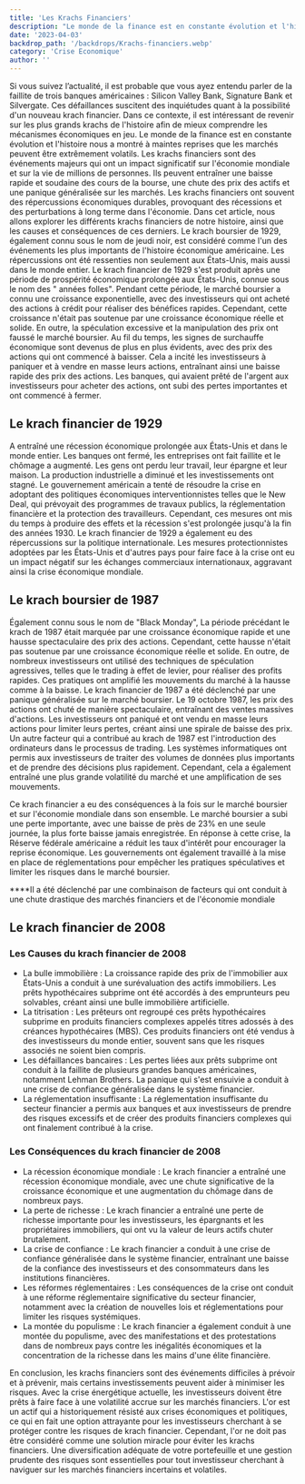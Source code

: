 ```yaml
---
title: 'Les Krachs Financiers'
description: "Le monde de la finance est en constante évolution et l'histoire nous a montré à maintes reprises que les marchés peuvent être extrêmement volatils. Les krachs financiers sont des événements majeurs qui ont un impact significatif sur l'économie mondiale et sur la vie de millions de personnes."
date: '2023-04-03'
backdrop_path: '/backdrops/Krachs-financiers.webp'
category: 'Crise Economique'
author: ''
---
```


Si vous suivez l’actualité, il est probable que vous ayez entendu parler de la faillite de trois banques américaines : Silicon Valley Bank, Signature Bank et Silvergate. Ces défaillances suscitent des inquiétudes quant à la possibilité d'un nouveau krach financier. Dans ce contexte, il est intéressant de revenir sur les plus grands krachs de l'histoire afin de mieux comprendre les mécanismes économiques en jeu.
Le monde de la finance est en constante évolution et l'histoire nous a montré à maintes reprises que les marchés peuvent être extrêmement volatils. Les krachs financiers sont des événements majeurs qui ont un impact significatif sur l'économie mondiale et sur la vie de millions de personnes. Ils peuvent entraîner une baisse rapide et soudaine des cours de la bourse, une chute des prix des actifs et une panique généralisée sur les marchés. Les krachs financiers ont souvent des répercussions économiques durables, provoquant des récessions et des perturbations à long terme dans l'économie. Dans cet article, nous allons explorer les différents krachs financiers de notre histoire, ainsi que les causes et conséquences de ces derniers.
Le krach boursier de 1929, également connu sous le nom de jeudi noir, est considéré comme l'un des événements les plus importants de l'histoire économique américaine. Les répercussions ont été ressenties non seulement aux États-Unis, mais aussi dans le monde entier.
Le krach financier de 1929 s'est produit après une période de prospérité économique prolongée aux États-Unis, connue sous le nom des " années folles". Pendant cette période, le marché boursier a connu une croissance exponentielle, avec des investisseurs qui ont acheté des actions à crédit pour réaliser des bénéfices rapides. Cependant, cette croissance n'était pas soutenue par une croissance économique réelle et solide. En outre, la spéculation excessive et la manipulation des prix ont faussé le marché boursier.
Au fil du temps, les signes de surchauffe économique sont devenus de plus en plus évidents, avec des prix des actions qui ont commencé à baisser. Cela a incité les investisseurs à paniquer et à vendre en masse leurs actions, entraînant ainsi une baisse rapide des prix des actions. Les banques, qui avaient prêté de l'argent aux investisseurs pour acheter des actions, ont subi des pertes importantes et ont commencé à fermer.

## **Le krach financier de 1929**

A entraîné une récession économique prolongée aux États-Unis et dans le monde entier. Les banques ont fermé, les entreprises ont fait faillite et le chômage a augmenté. Les gens ont perdu leur travail, leur épargne et leur maison. La production industrielle a diminué et les investissements ont stagné.
Le gouvernement américain a tenté de résoudre la crise en adoptant des politiques économiques interventionnistes telles que le New Deal, qui prévoyait des programmes de travaux publics, la réglementation financière et la protection des travailleurs. Cependant, ces mesures ont mis du temps à produire des effets et la récession s'est prolongée jusqu'à la fin des années 1930.
Le krach financier de 1929 a également eu des répercussions sur la politique internationale. Les mesures protectionnistes adoptées par les États-Unis et d'autres pays pour faire face à la crise ont eu un impact négatif sur les échanges commerciaux internationaux, aggravant ainsi la crise économique mondiale.

## **Le krach boursier de 1987**

Également connu sous le nom de "Black Monday",
La période précédant le krach de 1987 était marquée par une croissance économique rapide et une hausse spectaculaire des prix des actions. Cependant, cette hausse n'était pas soutenue par une croissance économique réelle et solide. En outre, de nombreux investisseurs ont utilisé des techniques de spéculation agressives, telles que le trading à effet de levier, pour réaliser des profits rapides. Ces pratiques ont amplifié les mouvements du marché à la hausse comme à la baisse.
Le krach financier de 1987 a été déclenché par une panique généralisée sur le marché boursier. Le 19 octobre 1987, les prix des actions ont chuté de manière spectaculaire, entraînant des ventes massives d'actions. Les investisseurs ont paniqué et ont vendu en masse leurs actions pour limiter leurs pertes, créant ainsi une spirale de baisse des prix.
Un autre facteur qui a contribué au krach de 1987 est l'introduction des ordinateurs dans le processus de trading. Les systèmes informatiques ont permis aux investisseurs de traiter des volumes de données plus importants et de prendre des décisions plus rapidement. Cependant, cela a également entraîné une plus grande volatilité du marché et une amplification de ses mouvements.

Ce krach financier a eu des conséquences à la fois sur le marché boursier et sur l'économie mondiale dans son ensemble. Le marché boursier a subi une perte importante, avec une baisse de près de 23% en une seule journée, la plus forte baisse jamais enregistrée.
En réponse à cette crise, la Réserve fédérale américaine a réduit les taux d'intérêt pour encourager la reprise économique. Les gouvernements ont également travaillé à la mise en place de réglementations pour empêcher les pratiques spéculatives et limiter les risques dans le marché boursier.

****Il a été déclenché par une combinaison de facteurs qui ont conduit à une chute drastique des marchés financiers et de l'économie mondiale

## **Le krach financier de 2008**

### Les Causes du krach financier de 2008

- La bulle immobilière : La croissance rapide des prix de l'immobilier aux États-Unis a conduit à une surévaluation des actifs immobiliers. Les prêts hypothécaires subprime ont été accordés à des emprunteurs peu solvables, créant ainsi une bulle immobilière artificielle.
- La titrisation : Les prêteurs ont regroupé ces prêts hypothécaires subprime en produits financiers complexes appelés titres adossés à des créances hypothécaires (MBS). Ces produits financiers ont été vendus à des investisseurs du monde entier, souvent sans que les risques associés ne soient bien compris.
- Les défaillances bancaires : Les pertes liées aux prêts subprime ont conduit à la faillite de plusieurs grandes banques américaines, notamment Lehman Brothers. La panique qui s'est ensuivie a conduit à une crise de confiance généralisée dans le système financier.
- La réglementation insuffisante : La réglementation insuffisante du secteur financier a permis aux banques et aux investisseurs de prendre des risques excessifs et de créer des produits financiers complexes qui ont finalement contribué à la crise.

### Les Conséquences du krach financier de 2008

- La récession économique mondiale : Le krach financier a entraîné une récession économique mondiale, avec une chute significative de la croissance économique et une augmentation du chômage dans de nombreux pays.
- La perte de richesse : Le krach financier a entraîné une perte de richesse importante pour les investisseurs, les épargnants et les propriétaires immobiliers, qui ont vu la valeur de leurs actifs chuter brutalement.
- La crise de confiance : Le krach financier a conduit à une crise de confiance généralisée dans le système financier, entraînant une baisse de la confiance des investisseurs et des consommateurs dans les institutions financières.
- Les réformes réglementaires : Les conséquences de la crise ont conduit à une réforme réglementaire significative du secteur financier, notamment avec la création de nouvelles lois et réglementations pour limiter les risques systémiques.
- La montée du populisme : Le krach financier a également conduit à une montée du populisme, avec des manifestations et des protestations dans de nombreux pays contre les inégalités économiques et la concentration de la richesse dans les mains d'une élite financière.

En conclusion, les krachs financiers sont des événements difficiles à prévoir et à prévenir, mais certains investissements peuvent aider à minimiser les risques. Avec la crise énergétique actuelle, les investisseurs doivent être prêts à faire face à une volatilité accrue sur les marchés financiers. L'or est un actif qui a historiquement résisté aux crises économiques et politiques, ce qui en fait une option attrayante pour les investisseurs cherchant à se protéger contre les risques de krach financier. Cependant, l'or ne doit pas être considéré comme une solution miracle pour éviter les krachs financiers. Une diversification adéquate de votre portefeuille et une gestion prudente des risques sont essentielles pour tout investisseur cherchant à naviguer sur les marchés financiers incertains et volatiles.
